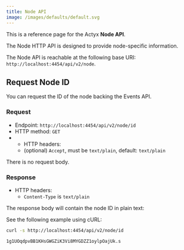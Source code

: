 ```yaml
---
title: Node API
image: /images/defaults/default.svg
---
```


This is a reference page for the Actyx **Node API**.

The Node HTTP API is designed to provide node-specific information.

The Node API is reachable at the following base URI: `http://localhost:4454/api/v2/node`.

## Request Node ID

You can request the ID of the node backing the Events API.

### Request

- Endpoint: `http://localhost:4454/api/v2/node/id`
- HTTP method: `GET`
- - HTTP headers:
  - (optional) `Accept`, must be `text/plain`, default: `text/plain`

There is no request body.

### Response

- HTTP headers:
  - `Content-Type` is `text/plain`

The response body will contain the node ID in plain text:

See the following example using cURL:

```bash title="Example node ID request"
curl -s http://localhost:4454/api/v2/node/id
```

```text title="Example node ID response"
1g1UOqdpvBB1KHsGWGZiK3Vi8MYGDZZ1oylpOajUk.s
```
